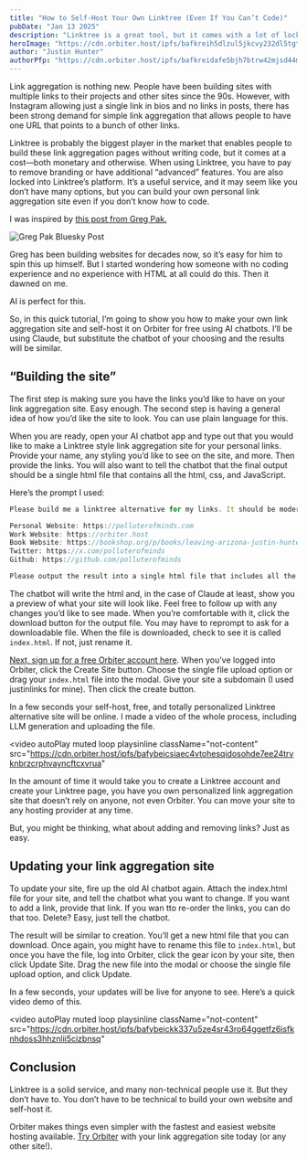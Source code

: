 ```yaml
---
title: "How to Self-Host Your Own Linktree (Even If You Can’t Code)"
pubDate: "Jan 13 2025"
description: "Linktree is a great tool, but it comes with a lot of lock-in and bloat. You can self-host your own version without knowing how to code."
heroImage: "https://cdn.orbiter.host/ipfs/bafkreih5dlzul5jkcvy232dl5tgtwoks5arlkpvvtsbpxhkjjy5hxlxzci"
author: "Justin Hunter"
authorPfp: "https://cdn.orbiter.host/ipfs/bafkreidafe5bjh7btrw42mjsd44mfkq5zamonfgxr2p5dlatwod66ltjxq"
---
```


Link aggregation is nothing new. People have been building sites with multiple links to their projects and other sites since the 90s. However, with Instagram allowing just a single link in bios and no links in posts, there has been strong demand for simple link aggregation that allows people to have one URL that points to a bunch of other links.

Linktree is probably the biggest player in the market that enables people to build these link aggregation pages without writing code, but it comes at a cost—both monetary and otherwise. When using Linktree, you have to pay to remove branding or have additional “advanced” features. You are also locked into Linktree’s platform. It’s a useful service, and it may seem like you don’t have many options, but you can build your own personal link aggregation site even if you don’t know how to code.

I was inspired by [this post from Greg Pak.](https://bsky.app/profile/gregpak.net/post/3lfhwdb3nps24)

![Greg Pak Bluesky Post](https://cdn.orbiter.host/ipfs/bafkreiefufsrwmk4ktfmqaq6ode6mz4pcol4i2dvkw2zsfka35i57xmaoi)

Greg has been building websites for decades now, so it’s easy for him to spin this up himself. But I started wondering how someone with no coding experience and no experience with HTML at all could do this. Then it dawned on me.

AI is perfect for this.

So, in this quick tutorial, I’m going to show you how to make your own link aggregation site and self-host it on Orbiter for free using AI chatbots. I’ll be using Claude, but substitute the chatbot of your choosing and the results will be similar.

## “Building the site”

The first step is making sure you have the links you’d like to have on your link aggregation site. Easy enough. The second step is having a general idea of how you’d like the site to look. You can use plain language for this.

When you are ready, open your AI chatbot app and type out that you would like to make a Linktree style link aggregation site for your personal links. Provide your name, any styling you’d like to see on the site, and more. Then provide the links. You will also want to tell the chatbot that the final output should be a single html file that contains all the html, css, and JavaScript.

Here’s the prompt I used:

```jsx
Please build me a linktree alternative for my links. It should be modern and responsive. No images. My name is Justin Hunter, and here are my links:

Personal Website: https://polluterofminds.com
Work Website: https://orbiter.host
Book Website: https://bookshop.org/p/books/leaving-arizona-justin-hunter/14825776?ean=9781952050022
Twitter: https://x.com/polluterofminds
Github: https://github.com/polluterofminds

Please output the result into a single html file that includes all the html, css, and js. The file should be called index.html.
```

The chatbot will write the html and, in the case of Claude at least, show you a preview of what your site will look like. Feel free to follow up with any changes you’d like to see made. When you’re comfortable with it, click the download button for the output file. You may have to reprompt to ask for a downloadable file. When the file is downloaded, check to see it is called `index.html`. If not, just rename it.

[Next, sign up for a free Orbiter account here](https://orbiter.host/pricing). When you’ve logged into Orbiter, click the Create Site button. Choose the single file upload option or drag your `index.html` file into the modal. Give your site a subdomain (I used justinlinks for mine). Then click the create button.

In a few seconds your self-host, free, and totally personalized Linktree alternative site will be online. I made a video of the whole process, including LLM generation and uploading the file.

<video
  autoPlay
  muted
  loop
  playsinline
  className="not-content"
  src="https://cdn.orbiter.host/ipfs/bafybeicsiaec4vtohesqidosohde7ee24trvknbrzcrphvayncftcxvrua"
></video>

In the amount of time it would take you to create a Linktree account and create your Linktree page, you have you own personalized link aggregation site that doesn’t rely on anyone, not even Orbiter. You can move your site to any hosting provider at any time.

But, you might be thinking, what about adding and removing links? Just as easy.

## Updating your link aggregation site

To update your site, fire up the old AI chatbot again. Attach the index.html file for your site, and tell the chatbot what you want to change. If you want to add a link, provide that link. If you wan tto re-order the links, you can do that too. Delete? Easy, just tell the chatbot.

The result will be similar to creation. You’ll get a new html file that you can download. Once again, you might have to rename this file to `index.html`, but once you have the file, log into Orbiter, click the gear icon by your site, then click Update Site. Drag the new file into the modal or choose the single file upload option, and click Update.

In a few seconds, your updates will be live for anyone to see. Here’s a quick video demo of this.

<video
  autoPlay
  muted
  loop
  playsinline
  className="not-content"
  src="https://cdn.orbiter.host/ipfs/bafybeickk337u5ze4sr43ro64ggetfz6jsfknhdoss3hhznlii5cizbnsq"
></video>

## Conclusion

Linktree is a solid service, and many non-technical people use it. But they don’t have to. You don’t have to be technical to build your own website and self-host it.

Orbiter makes things even simpler with the fastest and easiest website hosting available. [Try Orbiter](https://orbiter.host) with your link aggregation site today (or any other site!).
